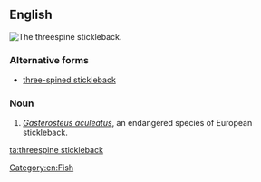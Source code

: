 ==English==
[[Image:GasterosteusAculeatusMaleHead.JPG|thumb|The '''threespine stickleback'''.]]
{{wikipedia}}
{{wikispecies|Gasterosteus aculeatus}}

===Alternative forms===
* [[three-spined stickleback]]

===Noun===
{{en-noun|head=[[three]][[spine]] [[stickleback]]}}

# ''[[Gasterosteus aculeatus]]'', an endangered species of European stickleback.

[[Category:en:Fish]]

[[ta:threespine stickleback]]
